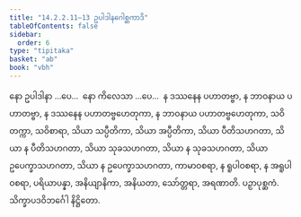 ```yaml
---
title: "14.2.2.11–13 ဥပါဒါနဂေါစ္ဆကာဒိ"
tableOfContents: false
sidebar:
  order: 6
type: "tipitaka"
basket: "ab"
book: "vbh"
---
```



<DynamicBreadcrumb />

<Paragraph number="2115" book="vbh">
နော ဥပါဒါနာ …ပေ…  နော ကိလေသာ …ပေ…  န ဒဿနေန ပဟာတဗ္ဗာ, န ဘာဝနာယ ပဟာတဗ္ဗာ, န ဒဿနေန ပဟာတဗ္ဗဟေတုကာ, န ဘာဝနာယ ပဟာတဗ္ဗဟေတုကာ, သဝိတက္ကာ, သဝိစာရာ, သိယာ သပ္ပီတိကာ, သိယာ အပ္ပီတိကာ, သိယာ ပီတိသဟဂတာ, သိယာ န ပီတိသဟဂတာ, သိယာ သုခသဟဂတာ, သိယာ န သုခသဟဂတာ, သိယာ ဥပေက္ခာသဟဂတာ, သိယာ န ဥပေက္ခာသဟဂတာ, ကာမာဝစရာ, န ရူပါဝစရာ, န အရူပါဝစရာ, ပရိယာပန္နာ, အနိယျာနိကာ, အနိယတာ, သော်တ္တရာ, အရဏာတိ.

</Paragraph>

<Paragraph number="2116" type="center" book="vbh">
ပဉှာပုစ္ဆကံ.



</Paragraph>

<Paragraph number="2117" type="center" book="vbh">
သိက္ခာပဒဝိဘင်္ဂေါ နိဋ္ဌိတော.
</Paragraph>